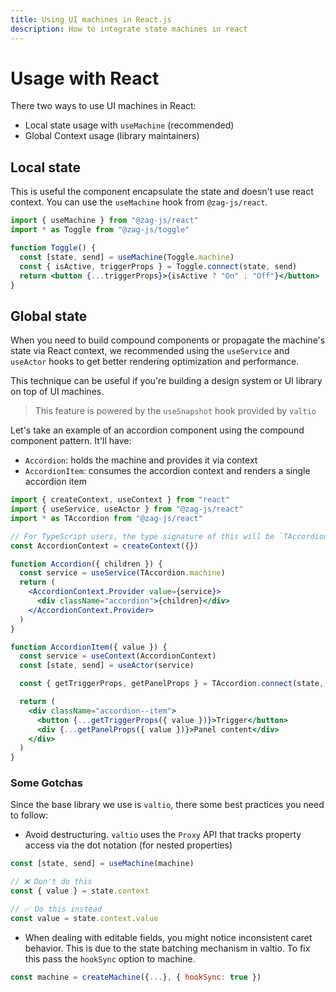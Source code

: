 ```yaml
---
title: Using UI machines in React.js
description: How to integrate state machines in react
---
```


# Usage with React

There two ways to use UI machines in React:

- Local state usage with `useMachine` (recommended)
- Global Context usage (library maintainers)

## Local state

This is useful the component encapsulate the state and doesn't use react
context. You can use the `useMachine` hook from `@zag-js/react`.

```jsx
import { useMachine } from "@zag-js/react"
import * as Toggle from "@zag-js/toggle"

function Toggle() {
  const [state, send] = useMachine(Toggle.machine)
  const { isActive, triggerProps } = Toggle.connect(state, send)
  return <button {...triggerProps}>{isActive ? "On" : "Off"}</button>
}
```

## Global state

When you need to build compound components or propagate the machine's state via
React context, we recommended using the `useService` and `useActor` hooks to get
better rendering optimization and performance.

This technique can be useful if you're building a design system or UI library on
top of UI machines.

> This feature is powered by the `useSnapshot` hook provided by `valtio`

Let's take an example of an accordion component using the compound component
pattern. It'll have:

- `Accordion`: holds the machine and provides it via context
- `AccordionItem`: consumes the accordion context and renders a single accordion
  item

```jsx
import { createContext, useContext } from "react"
import { useService, useActor } from "@zag-js/react"
import * as TAccordion from "@zag-js/react"

// For TypeScript users, the type signature of this will be `TAccordion.Machine`
const AccordionContext = createContext({})

function Accordion({ children }) {
  const service = useService(TAccordion.machine)
  return (
    <AccordionContext.Provider value={service}>
      <div className="accordion">{children}</div>
    </AccordionContext.Provider>
  )
}

function AccordionItem({ value }) {
  const service = useContext(AccordionContext)
  const [state, send] = useActor(service)

  const { getTriggerProps, getPanelProps } = TAccordion.connect(state, send)

  return (
    <div className="accordion--item">
      <button {...getTriggerProps({ value })}>Trigger</button>
      <div {...getPanelProps({ value })}>Panel content</div>
    </div>
  )
}
```

### Some Gotchas

Since the base library we use is `valtio`, there some best practices you need to
follow:

- Avoid destructuring. `valtio` uses the `Proxy` API that tracks property access
  via the dot notation (for nested properties)

```jsx
const [state, send] = useMachine(machine)

// ❌ Don't do this
const { value } = state.context

// ✅ Do this instead
const value = state.context.value
```

- When dealing with editable fields, you might notice inconsistent caret
  behavior. This is due to the state batching mechanism in valtio. To fix this
  pass the `hookSync` option to machine.

```jsx
const machine = createMachine({...}, { hookSync: true })
```
